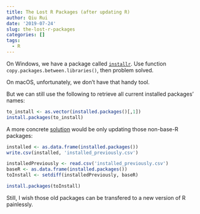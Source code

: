 ```yaml
---
title: The Lost R Packages (after updating R)
author: Qiu Rui
date: '2019-07-24'
slug: the-lost-r-packages
categories: []
tags:
  - R
---
```


On Windows, we have a package called [`installr`](https://cran.r-project.org/web/packages/installr/index.html). Use function `copy.packages.between.libraries()`, then problem solved.

On macOS, unfortunately, we don’t have that handy tool.

But we can still use the following to retrieve all current installed packages’ names:

```r
to_install <- as.vector(installed.packages()[,1])
install.packages(to_install)
```

A more concrete [solution](https://www.r-bloggers.com/quick-way-of-installing-all-your-old-r-libraries-on-a-new-device/) would be only updating those non-base-R packages:

```r
installed <- as.data.frame(installed.packages())
write.csv(installed, 'installed_previously.csv')

installedPreviously <- read.csv('installed_previously.csv')
baseR <- as.data.frame(installed.packages())
toInstall <- setdiff(installedPreviously, baseR)

install.packages(toInstall)
```

Still, I wish those old packages can be transfered to a new version of R painlessly.

